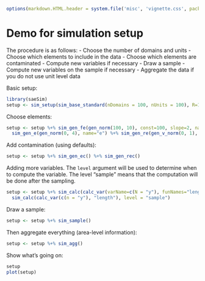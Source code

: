 <!--
%\VignetteEngine{knitr::knitr}
%\VignetteIndexEntry{sim_setup elements}
-->
```r
options(markdown.HTML.header = system.file('misc', 'vignette.css', package='knitr'))
```

# Demo for simulation setup

The procedure is as follows:
- Choose the number of domains and units
- Choose which elements to include in the data
- Choose which elements are contaminated
- Compute new variables if necessary
- Draw a sample
- Compute new variables on the sample if necessary
- Aggregate the data if you do not use unit level data

Basic setup:

```r
library(saeSim)
setup <- sim_setup(sim_base_standard(nDomains = 100, nUnits = 100), R=100, simName="demo", idC=TRUE)
```

Choose elements:
```r
setup <- setup %+% sim_gen_fe(gen_norm(100, 10), const=100, slope=2, name="x") %+%
  sim_gen_e(gen_norm(0, 4), name="e") %+% sim_gen_re(gen_v_norm(0, 1), name="v")
```

Add contamination (using defaults):
```r
setup <- setup %+% sim_gen_ec() %+% sim_gen_rec()
```

Adding more variables. The `level` argument will be used to determine when to compute the variable. The level "sample" means that the computation will be done after the sampling.
```r
setup <- setup %+% sim_calc(calc_var(varName=c(N = "y"), funNames="length", exclude=NULL), level="population") %+%
  sim_calc(calc_var(c(n = "y"), "length"), level = "sample")
```

Draw a sample:
```r
setup <- setup %+% sim_sample()
```

Then aggregate everything (area-level information):
```r
setup <- setup %+% sim_agg()
```

Show what's going on:
```r
setup
plot(setup)
```



